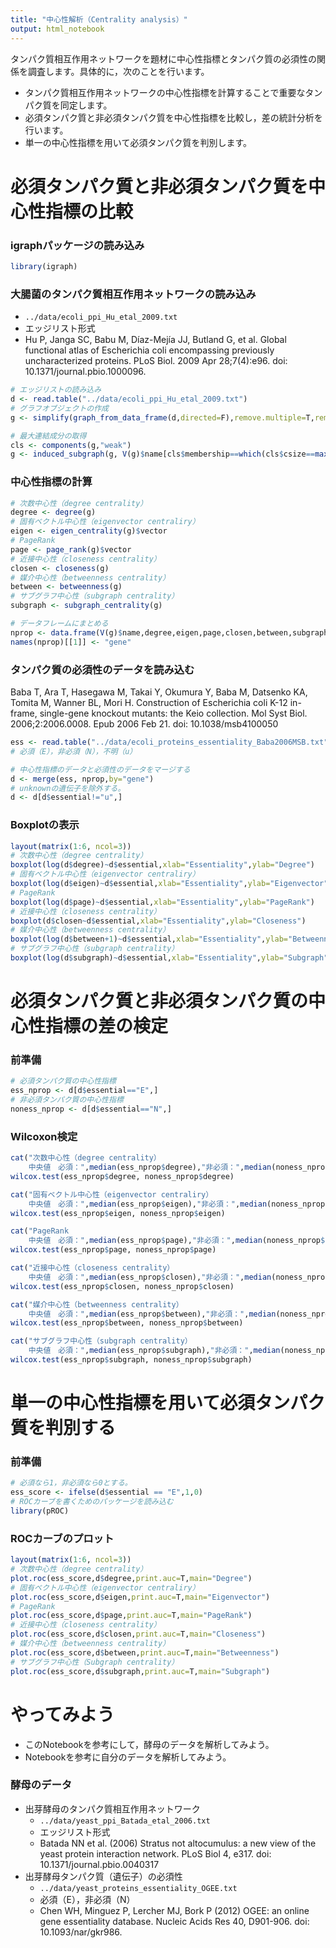---
title: "中心性解析（Centrality analysis）"
output: html_notebook
---

タンパク質相互作用ネットワークを題材に中心性指標とタンパク質の必須性の関係を調査します。具体的に，次のことを行います。

  + タンパク質相互作用ネットワークの中心性指標を計算することで重要なタンパク質を同定します。
  + 必須タンパク質と非必須タンパク質を中心性指標を比較し，差の統計分析を行います。
  + 単一の中心性指標を用いて必須タンパク質を判別します。

# 必須タンパク質と非必須タンパク質を中心性指標の比較
### igraphパッケージの読み込み
```{r}
library(igraph)
```

### 大腸菌のタンパク質相互作用ネットワークの読み込み
  + `../data/ecoli_ppi_Hu_etal_2009.txt`
  + エッジリスト形式
  + Hu P, Janga SC, Babu M, Díaz-Mejía JJ, Butland G, et al. Global functional atlas of Escherichia coli encompassing previously uncharacterized proteins. PLoS Biol. 2009 Apr 28;7(4):e96. doi: 10.1371/journal.pbio.1000096.
```{r}
# エッジリストの読み込み
d <- read.table("../data/ecoli_ppi_Hu_etal_2009.txt")
# グラフオブジェクトの作成
g <- simplify(graph_from_data_frame(d,directed=F),remove.multiple=T,remove.loops=T)

# 最大連結成分の取得
cls <- components(g,"weak")
g <- induced_subgraph(g, V(g)$name[cls$membership==which(cls$csize==max(cls$csize))[[1]]])
```

### 中心性指標の計算
```{r}
# 次数中心性（degree centrality）
degree <- degree(g)
# 固有ベクトル中心性（eigenvector centraliry）
eigen <- eigen_centrality(g)$vector
# PageRank
page <- page_rank(g)$vector
# 近接中心性（closeness centrality）
closen <- closeness(g)
# 媒介中心性（betweenness centrality）
between <- betweenness(g)
# サブグラフ中心性（subgraph centrality）
subgraph <- subgraph_centrality(g)
```

```{r}
# データフレームにまとめる
nprop <- data.frame(V(g)$name,degree,eigen,page,closen,between,subgraph)
names(nprop)[[1]] <- "gene"
```

### タンパク質の必須性のデータを読み込む
Baba T, Ara T, Hasegawa M, Takai Y, Okumura Y, Baba M, Datsenko KA, Tomita M, Wanner BL, Mori H. Construction of Escherichia coli K-12 in-frame, single-gene knockout mutants: the Keio collection. Mol Syst Biol. 2006;2:2006.0008. Epub 2006 Feb 21. doi: 10.1038/msb4100050
```{r}
ess <- read.table("../data/ecoli_proteins_essentiality_Baba2006MSB.txt",header=T)
# 必須（E），非必須（N），不明（u）
```

```{r}
# 中心性指標のデータと必須性のデータをマージする
d <- merge(ess, nprop,by="gene")
# unknownの遺伝子を除外する。
d <- d[d$essential!="u",]
```

### Boxplotの表示
```{r}
layout(matrix(1:6, ncol=3))
# 次数中心性（degree centrality）
boxplot(log(d$degree)~d$essential,xlab="Essentiality",ylab="Degree")
# 固有ベクトル中心性（eigenvector centraliry）
boxplot(log(d$eigen)~d$essential,xlab="Essentiality",ylab="Eigenvector")
# PageRank
boxplot(log(d$page)~d$essential,xlab="Essentiality",ylab="PageRank")
# 近接中心性（closeness centrality）
boxplot(d$closen~d$essential,xlab="Essentiality",ylab="Closeness")
# 媒介中心性（betweenness centrality）
boxplot(log(d$between+1)~d$essential,xlab="Essentiality",ylab="Betweenness")
# サブグラフ中心性（subgraph centrality）
boxplot(log(d$subgraph)~d$essential,xlab="Essentiality",ylab="Subgraph")
```

# 必須タンパク質と非必須タンパク質の中心性指標の差の検定
### 前準備
```{r}
# 必須タンパク質の中心性指標
ess_nprop <- d[d$essential=="E",]
# 非必須タンパク質の中心性指標
noness_nprop <- d[d$essential=="N",]
```

### Wilcoxon検定
```{r}
cat("次数中心性（degree centrality）
    中央値　必須：",median(ess_nprop$degree),"非必須：",median(noness_nprop$degree),"\n")
wilcox.test(ess_nprop$degree, noness_nprop$degree)
```

```{r}
cat("固有ベクトル中心性（eigenvector centraliry）
    中央値　必須：",median(ess_nprop$eigen),"非必須：",median(noness_nprop$eigen),"\n")
wilcox.test(ess_nprop$eigen, noness_nprop$eigen)

cat("PageRank
    中央値　必須：",median(ess_nprop$page),"非必須：",median(noness_nprop$page),"\n")
wilcox.test(ess_nprop$page, noness_nprop$page)

cat("近接中心性（closeness centrality）
    中央値　必須：",median(ess_nprop$closen),"非必須：",median(noness_nprop$closen),"\n")
wilcox.test(ess_nprop$closen, noness_nprop$closen)

cat("媒介中心性（betweenness centrality）
    中央値　必須：",median(ess_nprop$between),"非必須：",median(noness_nprop$between),"\n")
wilcox.test(ess_nprop$between, noness_nprop$between)

cat("サブグラフ中心性（subgraph centrality）
    中央値　必須：",median(ess_nprop$subgraph),"非必須：",median(noness_nprop$subgraph),"\n")
wilcox.test(ess_nprop$subgraph, noness_nprop$subgraph)
```

# 単一の中心性指標を用いて必須タンパク質を判別する

### 前準備
```{r}
# 必須なら1，非必須なら0とする。
ess_score <- ifelse(d$essential == "E",1,0)
# ROCカーブを書くためのパッケージを読み込む
library(pROC)
```

### ROCカーブのプロット
```{r}
layout(matrix(1:6, ncol=3))
# 次数中心性（degree centrality）
plot.roc(ess_score,d$degree,print.auc=T,main="Degree")
# 固有ベクトル中心性（eigenvector centraliry）
plot.roc(ess_score,d$eigen,print.auc=T,main="Eigenvector")
# PageRank
plot.roc(ess_score,d$page,print.auc=T,main="PageRank")
# 近接中心性（closeness centrality）
plot.roc(ess_score,d$closen,print.auc=T,main="Closeness")
# 媒介中心性（betweenness centrality）
plot.roc(ess_score,d$between,print.auc=T,main="Betweenness")
# サブグラフ中心性（Subgraph centrality）
plot.roc(ess_score,d$subgraph,print.auc=T,main="Subgraph")
```

# やってみよう
  + このNotebookを参考にして，酵母のデータを解析してみよう。
  + Notebookを参考に自分のデータを解析してみよう。

### 酵母のデータ
  + 出芽酵母のタンパク質相互作用ネットワーク
     + ``../data/yeast_ppi_Batada_etal_2006.txt``
     + エッジリスト形式
     + Batada NN et al. (2006) Stratus not altocumulus: a new view of the yeast protein interaction network. PLoS Biol 4, e317. doi: 10.1371/journal.pbio.0040317
  + 出芽酵母タンパク質（遺伝子）の必須性
     + ``../data/yeast_proteins_essentiality_OGEE.txt``
     + 必須（E），非必須（N）
     + Chen WH, Minguez P, Lercher MJ, Bork P (2012) OGEE: an online gene essentiality database. Nucleic Acids Res 40, D901-906. doi: 10.1093/nar/gkr986.